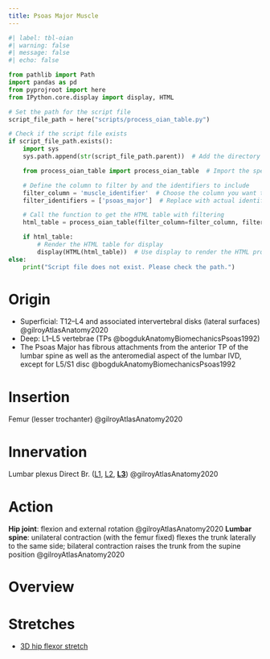 ```yaml
---
title: Psoas Major Muscle
---
```




```python
#| label: tbl-oian
#| warning: false
#| message: false
#| echo: false

from pathlib import Path
import pandas as pd
from pyprojroot import here
from IPython.core.display import display, HTML

# Set the path for the script file
script_file_path = here("scripts/process_oian_table.py")

# Check if the script file exists
if script_file_path.exists():
    import sys
    sys.path.append(str(script_file_path.parent))  # Add the directory of the script to the system path

    from process_oian_table import process_oian_table  # Import the specific function

    # Define the column to filter by and the identifiers to include
    filter_column = 'muscle_identifier'  # Choose the column you want to filter by
    filter_identifiers = ['psoas_major']  # Replace with actual identifiers you want to include

    # Call the function to get the HTML table with filtering
    html_table = process_oian_table(filter_column=filter_column, filter_identifiers=filter_identifiers)

    if html_table:
        # Render the HTML table for display
        display(HTML(html_table))  # Use display to render the HTML properly
else:
    print("Script file does not exist. Please check the path.")

```

# Origin {#origin}

- Superficial: T12–L4 and associated intervertebral disks (lateral surfaces) @gilroyAtlasAnatomy2020 
- Deep: L1–L5 vertebrae (TPs @bogdukAnatomyBiomechanicsPsoas1992)
- The Psoas Major has fibrous attachments from the anterior TP of the lumbar spine as well as the anteromedial aspect of the lumbar IVD, except for L5/S1 disc @bogdukAnatomyBiomechanicsPsoas1992 

# Insertion {#insertion}
Femur (lesser trochanter) @gilroyAtlasAnatomy2020

# Innervation {#innervation}
Lumbar plexus Direct Br. ([L1]({{< var ref-nerve-root.l1 >}}), [L2]({{< var ref-nerve-root.l2 >}}), [**L3**]({{< var ref-nerve-root.l3 >}})) @gilroyAtlasAnatomy2020

# Action {#action}
**Hip joint**: flexion and external rotation @gilroyAtlasAnatomy2020
**Lumbar spine**: unilateral contraction (with the femur fixed) flexes the trunk laterally to the same side; bilateral contraction raises the trunk from the supine position @gilroyAtlasAnatomy2020




# Overview

# Stretches {#stretch}

- [3D hip flexor stretch]({{< var ref-3d-hip-flexor-stretch.path >}})